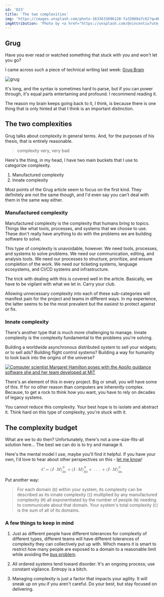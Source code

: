 ```yaml
---
id: '023'
title: 'The two complexities'
img: 'https://images.unsplash.com/photo-1633633696128-fa32069a7c62?q=80&w=2680&auto=format&fit=crop&ixlib=rb-4.0.3&ixid=M3wxMjA3fDB8MHxwaG90by1wYWdlfHx8fGVufDB8fHx8fA%3D%3D'
imgAttribution: 'Photo by <a href="https://unsplash.com/@vincentiu?utm_content=creditCopyText&utm_medium=referral&utm_source=unsplash">Vincentiu Solomon</a> on <a href="https://unsplash.com/photos/a-black-and-white-photo-with-a-red-spot-in-the-center-N2zxMUDwT4I?utm_content=creditCopyText&utm_medium=referral&utm_source=unsplash">Unsplash</a>'
---
```



## Grug

Have you ever read or watched something that stuck with you and won't let you go?

I came across such a piece of technical writing last week: [Grug Brain](https://grugbrain.dev)

![grug](https://grugbrain.dev/grug.png)

It's long, and the syntax is sometimes hard to parse, but if you can power through, it's equal parts entertaining and profound. I recommend reading it.

The reason my brain keeps going back to it, I think, is because there is one thing that is only hinted at that I think is an important distinction.

## The two complexities

Grug talks about complexity in general terms. And, for the purposes of his thesis, that is entirely reasonable.

> complexity very, very bad

Here's the thing, in my head, I have two main buckets that I use to categorize complexity.

1. Manufactured complexity
2. Innate complexity

Most points of the Grug article seem to focus on the first kind. They definitely are not the same though, and I'd even say you can't deal with them in the same way either.

### Manufactured complexity

Manufactured complexity is the complexity that humans bring to topics. Things like what tools, processes, and systems that we choose to use. These don't really have anything to do with the problems we are building software to solve.

This type of complexity is unavoidable, however. We need tools, processes, and systems to solve problems. We need our communication, editing, and analysis tools. We need our processes to structure, prioritize, and ensure completion of the work. We need our ticketing systems, language ecosystems, and CI/CD systems and infrastructure.

The trick with dealing with this is covered well in the article. Basically, we have to be vigilant with what we let in. Carry your club.

Allowing unnecessary complexity into each of these sub-categories will manifest pain for the project and teams in different ways. In my experience, the latter seems to be the most prevalent but the easiest to protect against or fix.

### Innate complexity

There's another type that is much more challenging to manage. Innate complexity is the complexity fundamental to the problems you're solving.

Building a worldwide asynchronous distributed system to sell your widgets; or to sell ads? Building flight control systems? Building a way for humanity to look back into the origins of the universe?

[![Computer scientist Margaret Hamilton poses with the Apollo guidance software she and her team developed at MIT](https://smd-cms.nasa.gov/wp-content/uploads/2023/07/Margaret_Hamilton.jpg?w=2560&format=webp)](https://science.nasa.gov/people/margaret-hamilton/)

There's an element of this in every project. Big or small, you will have some of this. If for no other reason than computers are inherently complex. Because, to get a rock to think how you want, you have to rely on decades of legacy systems.

You cannot reduce this complexity. Your best hope is to isolate and abstract it. Think hard on this type of complexity, you're stuck with it.

## The complexity budget

What are we to do then? Unfortunately, there's not a one-size-fits-all solution here... The best we can do is to try and manage it.

Here's the mental model I use, maybe you'll find it helpful. If you have your own, I'd love to hear about other perspectives on this - [let me know](mailto:hi@matthewsimo.com)!

<div class="my-20 text-2xl">

<math xmlns="http://www.w3.org/1998/Math/MathML" display="block">
  <mi>C</mi>
  <mo>=</mo>
  <mrow data-mjx-texclass="ORD">
    <mo stretchy="false">(</mo>
    <mi>I</mi>
    <mo>&#xB7;</mo>
    <mi>M</mi>
    <msubsup>
      <mo stretchy="false">)</mo>
      <mrow data-mjx-texclass="ORD">
        <mi>D</mi>
        <mn>1</mn>
      </mrow>
      <mi>N</mi>
    </msubsup>
  </mrow>
  <mo>+</mo>
  <mrow data-mjx-texclass="ORD">
    <mo stretchy="false">(</mo>
    <mi>I</mi>
    <mo>&#xB7;</mo>
    <mi>M</mi>
    <msubsup>
      <mo stretchy="false">)</mo>
      <mrow data-mjx-texclass="ORD">
        <mi>D</mi>
        <mn>2</mn>
      </mrow>
      <mi>N</mi>
    </msubsup>
  </mrow>
  <mo>+</mo>
  <mo>.</mo>
  <mo>.</mo>
  <mo>.</mo>
  <mo>+</mo>
  <mrow data-mjx-texclass="ORD">
    <mo stretchy="false">(</mo>
    <mi>I</mi>
    <mo>&#xB7;</mo>
    <mi>M</mi>
    <msubsup>
      <mo stretchy="false">)</mo>
      <mrow data-mjx-texclass="ORD">
        <mi>D</mi>
        <mi>n</mi>
      </mrow>
      <mi>N</mi>
    </msubsup>
  </mrow>
</math>

</div>

Put another way:

> For each domain (`D`) within your system, its complexity can be described as its innate complexity (`I`) multiplied by any manufactured complexity (`M`) all exponentiated by the number of people (`N`) needing to communicate about that domain. Your system's total complexity (`C`) is the sum of all of its domains.

### A few things to keep in mind

1. Just as different people have different tolerances for complexity of different types, different teams will have different tolerances of complexity they can collectively put up with. Which means it is smart to restrict how many people are exposed to a domain to a reasonable limit while avoiding the [bus problem](https://en.wikipedia.org/wiki/Bus_factor).

2. All ordered systems tend toward disorder. It's an ongoing process; use constant vigilance. Entropy is a bitch.

3. Managing complexity is just a factor that impacts your agility. It will sneak up on you if you aren't careful. Do your best, but stay focused on delivering.

